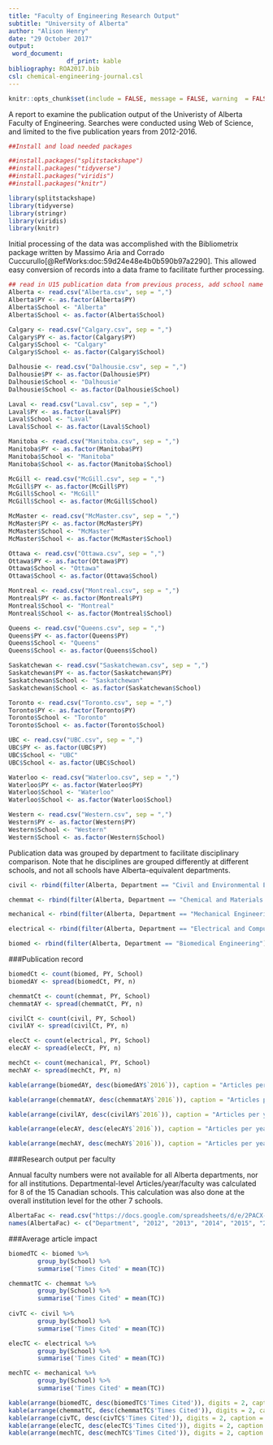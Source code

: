 ```yaml
---
title: "Faculty of Engineering Research Output"
subtitle: "University of Alberta"
author: "Alison Henry"
date: "29 October 2017"
output:
 word_document:
                df_print: kable
bibliography: ROA2017.bib
csl: chemical-engineering-journal.csl
---
```

```r
knitr::opts_chunk$set(include = FALSE, message = FALSE, warning  = FALSE)
```
A report to examine the publication output of the Univeristy of Alberta Faculty of Engineering. Searches were conducted using Web of Science, and limited to the five publication years from 2012-2016. 

```r
##Install and load needed packages

##install.packages("splitstackshape")
##install.packages("tidyverse")
##install.packages("viridis")
##install.packages("knitr")

library(splitstackshape)
library(tidyverse)
library(stringr)
library(viridis)
library(knitr)
```
Initial processing of the data was accomplished with the Bibliometrix package written by Massimo Aria and Corrado Cuccurullo[@RefWorks:doc:59d24e48e4b0b590b97a2290]. This allowed easy conversion of records into a data frame to facilitate further processing.

```r
## read in U15 publication data from previous process, add school name column to each
Alberta <- read.csv("Alberta.csv", sep = ",")
Alberta$PY <- as.factor(Alberta$PY)
Alberta$School <- "Alberta"
Alberta$School <- as.factor(Alberta$School)

Calgary <- read.csv("Calgary.csv", sep = ",")
Calgary$PY <- as.factor(Calgary$PY)
Calgary$School <- "Calgary"
Calgary$School <- as.factor(Calgary$School)

Dalhousie <- read.csv("Dalhousie.csv", sep = ",")
Dalhousie$PY <- as.factor(Dalhousie$PY)
Dalhousie$School <- "Dalhousie"
Dalhousie$School <- as.factor(Dalhousie$School)

Laval <- read.csv("Laval.csv", sep = ",")
Laval$PY <- as.factor(Laval$PY)
Laval$School <- "Laval"
Laval$School <- as.factor(Laval$School)

Manitoba <- read.csv("Manitoba.csv", sep = ",")
Manitoba$PY <- as.factor(Manitoba$PY)
Manitoba$School <- "Manitoba"
Manitoba$School <- as.factor(Manitoba$School)

McGill <- read.csv("McGill.csv", sep = ",")
McGill$PY <- as.factor(McGill$PY)
McGill$School <- "McGill"
McGill$School <- as.factor(McGill$School)

McMaster <- read.csv("McMaster.csv", sep = ",")
McMaster$PY <- as.factor(McMaster$PY)
McMaster$School <- "McMaster"
McMaster$School <- as.factor(McMaster$School)

Ottawa <- read.csv("Ottawa.csv", sep = ",")
Ottawa$PY <- as.factor(Ottawa$PY)
Ottawa$School <- "Ottawa"
Ottawa$School <- as.factor(Ottawa$School)

Montreal <- read.csv("Montreal.csv", sep = ",")
Montreal$PY <- as.factor(Montreal$PY)
Montreal$School <- "Montreal"
Montreal$School <- as.factor(Montreal$School)

Queens <- read.csv("Queens.csv", sep = ",")
Queens$PY <- as.factor(Queens$PY)
Queens$School <- "Queens"
Queens$School <- as.factor(Queens$School)

Saskatchewan <- read.csv("Saskatchewan.csv", sep = ",")
Saskatchewan$PY <- as.factor(Saskatchewan$PY)
Saskatchewan$School <- "Saskatchewan"
Saskatchewan$School <- as.factor(Saskatchewan$School)

Toronto <- read.csv("Toronto.csv", sep = ",")
Toronto$PY <- as.factor(Toronto$PY)
Toronto$School <- "Toronto"
Toronto$School <- as.factor(Toronto$School)

UBC <- read.csv("UBC.csv", sep = ",")
UBC$PY <- as.factor(UBC$PY)
UBC$School <- "UBC"
UBC$School <- as.factor(UBC$School)

Waterloo <- read.csv("Waterloo.csv", sep = ",")
Waterloo$PY <- as.factor(Waterloo$PY)
Waterloo$School <- "Waterloo"
Waterloo$School <- as.factor(Waterloo$School)

Western <- read.csv("Western.csv", sep = ",")
Western$PY <- as.factor(Western$PY)
Western$School <- "Western"
Western$School <- as.factor(Western$School)

```
Publication data was grouped by department to facilitate disciplinary comparison. Note that he disciplines are grouped differently at different schools, and not all schools have Alberta-equivalent departments. 

```r
civil <- rbind(filter(Alberta, Department == "Civil and Environmental Engineering"), filter(Calgary, Department == "Civil Engineering"| Department == "Geomatics Engineering"), filter(Dalhousie, Department == "Civil and Resource Engineering"), filter(Laval, Department == "Civil Engineering and Water Engineering" | Department == "Geology and Geological Engineering"), filter(Manitoba, Department == "Civil Engineering"), filter (McGill, Department == "Civil Engineering and Applied Mechanics" | Department == "Mining and Materials Engineering"), filter(McMaster, Department == "Civil Engineering"), filter(Montreal, Department == "Civil Geological and Mining Engineering"), filter(Ottawa, Department == "Civil Engineering"), filter(Queens, Department =="Civil Engineering" | Department == "Robert M. Buchan Department of Mining" | Department == "Geological Engineering"), filter(Saskatchewan, Department == "Civil, Geological and Environmental Engineering"), filter(Toronto, Department == "Civil and Mineral Engineering"), filter(UBC, Department == "Civil Engineering" | Department == "Keevil Institute of Mining Engineering"), filter(Waterloo, Department == " Civil & Environmental Engineering"), filter(Western, Department =="Civil and Environmental Engineering"))

chemmat <- rbind(filter(Alberta, Department == "Chemical and Materials Engineering"), filter(Calgary, Department == "Chemical and Petroleum"), filter(Dalhousie, Department == "Process Engineering & Applied Science"), filter(Laval, Department =="Chemical Engineering" | Department == "Mineral, Metallurgical, and Materials Engineering"), filter(McGill, Department == "Chemical Engineering" | Department == "Mining and Materials Engineering"), filter(McMaster, Department == "Chemical Engineering" | Department == "Materials Science and Engineering"), filter(Montreal, Department == "Chemical Engineering"), filter(Ottawa, Department =="Chemical and Biological Engineering"), filter(Queens, Department == "Chemical Engineering" | Department == "Mechanical and Materials Engineering"), filter(Saskatchewan, Department == "Chemical and Biological Engineering"), filter(Toronto, Department == "Chemical Engineering & Applied Chemistry" | Department == "Materials Science & Engineering"), filter(UBC, Department == "Chemical and Biological Engineering" | Department == "Materials Engineering"), filter(Waterloo, Department == "Chemical Engineering"), filter(Western, Department == "Chemical and Biomedical Engineering" | Department == "Mechanical and Materials Engineering"))

mechanical <- rbind(filter(Alberta, Department == "Mechanical Engineering"), filter(Calgary, Department == "Mechanical and Manufacturing Engineering"), filter(Dalhousie, Department == "Mechanical Engineering"), filter(Laval, Department =="Mechanical Engineering"), filter(Manitoba, Department == "Mechanical Engineering"), filter(McGill, Department == "Mechanical Engineering"), filter(McMaster, Department == "Mechanical Engineering"), filter(Montreal, Department == "Mechanical Engineering"), filter(Ottawa, Department =="Mechanical Engineering"), filter(Queens, Department == "Mechanical and Materials Engineering"), filter(Saskatchewan, Department == "Mechanical Engineering"), filter(Toronto, Department == "Mechanical & Industrial Engineering"), filter(UBC, Department == "Mechanical Engineering"), filter(Waterloo, Department == "Mechanical & Mechatronics Engineering"), filter(Western, Department == "Mechanical and Materials Engineering"))

electrical <- rbind(filter(Alberta, Department == "Electrical and Computer Engineering"), filter(Calgary, Department == "Electrical and Computer Engineering"), filter(Dalhousie, Department == "Electrical and Computer Engineering"), filter(Laval, Department =="Electrical and Computer Engineering" | Department == "Computer Science and Software Engineering"), filter(Manitoba, Department == "Computer & Electrical Engineering"), filter(McGill, Department == "Electrical and Computer Engineering"), filter(McMaster, Department == "Computing and Software" | Department == "Electrical and Computer Engineering"), filter(Montreal, Department == "Electrical Engineering" | Department == "Computer Engineering"), filter(Ottawa, Department =="Electrical Engineering and Computer Science"), filter(Queens, Department == "Electrical and Computer Engineering"), filter(Saskatchewan, Department == "Electrical and Computer Engineering"), filter(Toronto, Department == "Electrical & Computer Engineering"), filter(UBC, Department == "Electrical and Computer Engineering"), filter(Waterloo, Department == "Electrical & Computer Engineering"), filter(Western, Department == "Electrical and Computer Engineering"))

biomed <- rbind(filter(Alberta, Department == "Biomedical Engineering"), filter(Calgary, Department == "Biomedical Engineering Grad Program"), filter(Dalhousie, Department == "Biomedical Engineering"), filter(Manitoba, Department == "Biosystems Engineering"), filter(McGill, Department == "Bioengineering"), filter(McMaster, Department == "School of Biomedical Engineering"), filter(Montreal, Department == "Institute of Biomedical Engineering"), filter(Ottawa, Department =="Chemical and Biological Engineering"), filter(Saskatchewan, Department == "Biomedical Engineering"), filter(Toronto, Department == "Biomaterials & Biomechanical Engineering"), filter(UBC, Department == "Biomedical Engineering"), filter(Waterloo, Department == "Centre for Bioengineering and Biotechnology"), filter(Western, Department == "Chemical and Biomedical Engineering"))
```

###Publication record

```r
biomedCt <- count(biomed, PY, School)
biomedAY <- spread(biomedCt, PY, n)

chemmatCt <- count(chemmat, PY, School)
chemmatAY <- spread(chemmatCt, PY, n)

civilCt <- count(civil, PY, School)
civilAY <- spread(civilCt, PY, n)

elecCt <- count(electrical, PY, School)
elecAY <- spread(elecCt, PY, n)

mechCt <- count(mechanical, PY, School)
mechAY <- spread(mechCt, PY, n)

kable(arrange(biomedAY, desc(biomedAY$`2016`)), caption = "Articles per year - Biomedical Engineering")

kable(arrange(chemmatAY, desc(chemmatAY$`2016`)), caption = "Articles per year - Chemical and Materials Engineering")

kable(arrange(civilAY, desc(civilAY$`2016`)), caption = "Articles per year - Civil Engineering")

kable(arrange(elecAY, desc(elecAY$`2016`)), caption = "Articles per year - Electrical and Computer Engineering")

kable(arrange(mechAY, desc(mechAY$`2016`)), caption = "Articles per year - Mechanical Engineering")

```

###Research output per faculty 

Annual faculty numbers were not available for all Alberta departments, nor for all institutions. Departmental-level Articles/year/faculty was calculated for 8 of the 15 Canadian schools. This calculation was also done at the overall institution level for the other 7 schools.

```r
AlbertaFac <- read.csv("https://docs.google.com/spreadsheets/d/e/2PACX-1vT04KVZbmDhkrE43WSPjYgx2kKEgUdApH_z4UawFtmDKhu4sYhOaiMdZH0fdo3zo6rSSimAg7HXa7xc/pub?gid=1250905174&single=true&output=csv")
names(AlbertaFac) <- c("Department", "2012", "2013", "2014", "2015", "2016")


```

###Average article impact

```r
biomedTC <- biomed %>%
        group_by(School) %>% 
        summarise('Times Cited' = mean(TC))

chemmatTC <- chemmat %>%
        group_by(School) %>% 
        summarise('Times Cited' = mean(TC))
        
civTC <- civil %>%
        group_by(School) %>% 
        summarise('Times Cited' = mean(TC))

elecTC <- electrical %>%
        group_by(School) %>% 
        summarise('Times Cited' = mean(TC))

mechTC <- mechanical %>%
        group_by(School) %>% 
        summarise('Times Cited' = mean(TC))

kable(arrange(biomedTC, desc(biomedTC$'Times Cited')), digits = 2, caption = "Mean citations per article - Biomedical Engineering")
kable(arrange(chemmatTC, desc(chemmatTC$'Times Cited')), digits = 2, caption = "Mean citations per article - Chemical and Materials Engineering")
kable(arrange(civTC, desc(civTC$'Times Cited')), digits = 2, caption = "Mean citations per article - Civil Engineering")
kable(arrange(elecTC, desc(elecTC$'Times Cited')), digits = 2, caption = "Mean citations per article - Electrical and Computer  Engineering")
kable(arrange(mechTC, desc(mechTC$'Times Cited')), digits = 2, caption = "Mean citations per article - Mechanical Engineering")
```

